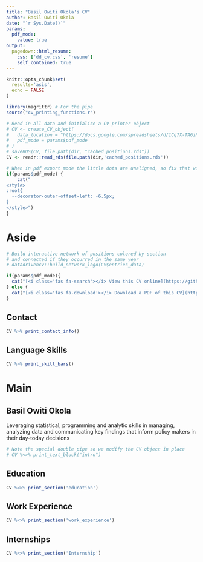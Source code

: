 ```yaml
---
title: "Basil Owiti Okola's CV"
author: Basil Owiti Okola
date: "`r Sys.Date()`"
params:
  pdf_mode:
    value: true
output:
  pagedown::html_resume:
    css: ['dd_cv.css', 'resume']
    self_contained: true
---
```


```r
knitr::opts_chunk$set(
  results='asis', 
  echo = FALSE
)

library(magrittr) # For the pipe
source("cv_printing_functions.r")

# Read in all data and initialize a CV printer object
# CV <- create_CV_object(
#   data_location = "https://docs.google.com/spreadsheets/d/1Cq7X-TA6iR0ZVFOD5QkfGxvZOWg3Zz2XnwAMz4YMInE",  
#   pdf_mode = params$pdf_mode
# )
# saveRDS(CV, file.path(dir, "cached_positions.rds"))
CV <- readr::read_rds(file.path(dir,'cached_positions.rds'))
```


```r
# When in pdf export mode the little dots are unaligned, so fix that with some conditional CSS.
if(params$pdf_mode) {
    cat("
<style>
:root{
  --decorator-outer-offset-left: -6.5px;
}
</style>")
}
```


Aside
================================================================================

```r
# Build interactive network of positions colored by section
# and connected if they occurred in the same year
# datadrivencv::build_network_logo(CV$entries_data)
```


```r
if(params$pdf_mode){
  cat("[<i class='fas fa-search'></i> View this CV online](https://github.com/Bokola/Analysis/blob/master\n/CV%20with%20R/cv_Basil Owiti Okola.html)")
} else {
  cat("[<i class='fas fa-download'></i> Download a PDF of this CV](https://github.com/Bokola/Analysis/blob/master/CV%20with%20R/cv_Basil Owiti Okola.pdf)")
}
```

Contact {#contact}
--------------------------------------------------------------------------------

```r
CV %>% print_contact_info()
```



Language Skills {#skills}
--------------------------------------------------------------------------------

```r
CV %>% print_skill_bars()
```




Main
================================================================================

Basil Owiti Okola {#title}
--------------------------------------------------------------------------------

Leveraging statistical, programming and analytic skills in managing, analyzing data and communicating key findings that inform 
policy makers in their day-today decisions

```r
# Note the special double pipe so we modify the CV object in place
# CV %<>% print_text_block("intro") 
```



Education {data-icon=graduation-cap data-concise=true}
--------------------------------------------------------------------------------

```r
CV %<>% print_section('education')
```



Work Experience {data-icon=laptop}
--------------------------------------------------------------------------------

```r
CV %<>% print_section('work_experience')
```



Internships {data-icon=chalkboard-teacher}
--------------------------------------------------------------------------------


```r
CV %<>% print_section('Internship')
```

